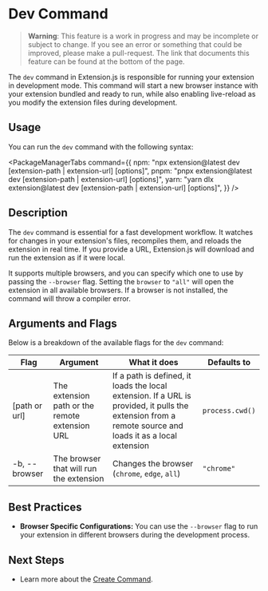 
<AvatarImage icon="extension" />

# Dev Command

> **Warning**: This feature is a work in progress and may be incomplete or subject to change. If you see an error or something that could be improved, please make a pull-request. The link that documents this feature can be found at the bottom of the page.

The `dev` command in Extension.js is responsible for running your extension in development mode.
This command will start a new browser instance with your extension bundled and ready to run,
while also enabling live-reload as you modify the extension files during development.

## Usage

You can run the `dev` command with the following syntax:

<PackageManagerTabs
  command={{
    npm: "npx extension@latest dev [extension-path | extension-url] [options]",
    pnpm: "pnpx extension@latest dev [extension-path | extension-url] [options]",
    yarn: "yarn dlx extension@latest dev [extension-path | extension-url] [options]",
  }}
/>

## Description

The `dev` command is essential for a fast development workflow. It watches for changes in your extension's files,
recompiles them, and reloads the extension in real time. If you provide a URL, Extension.js will download and run the extension as if it were local.

It supports multiple browsers, and you can specify which one to use by passing the `--browser` flag.
Setting the `browser` to `"all"` will open the extension in all available browsers.
If a browser is not installed, the command will throw a compiler error.

## Arguments and Flags

Below is a breakdown of the available flags for the `dev` command:

| Flag          | Argument                                       | What it does                                                                                                                                            | Defaults to     |
| ------------- | ---------------------------------------------- | ------------------------------------------------------------------------------------------------------------------------------------------------------- | --------------- |
| [path or url] | The extension path or the remote extension URL | If a path is defined, it loads the local extension. If a URL is provided, it pulls the extension from a remote source and loads it as a local extension | `process.cwd()` |
| -b, --browser | The browser that will run the extension        | Changes the browser (`chrome`, `edge`, `all`)                                                                                                           | `"chrome"`      |

## Best Practices

- **Browser Specific Configurations:** You can use the `--browser` flag to run your extension in different browsers during the development process.

## Next Steps

- Learn more about the [Create Command](./create).
